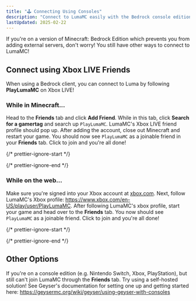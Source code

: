 ```yaml
---
title: "🕹️ Connecting Using Consoles"
description: "Connect to LumaMC easily with the Bedrock console editions of Minecraft!"
lastUpdated: 2025-02-22
---
```



If you're on a version of Minecraft: Bedrock Edition which prevents you from adding external
servers, don't worry! You still have other ways to connect to LumaMC!

## Connect using Xbox LIVE Friends

When using a Bedrock client, you can connect to Luma by following **PlayLumaMC** on Xbox LIVE!

### While in Minecraft...

Head to the **Friends** tab and click **Add Friend**. While in this tab, click **Search for a
gamertag** and search up `PlayLumaMC`. LumaMC's Xbox LIVE friend profile should pop up. After adding
the account, close out Minecraft and restart your game. You should now see `PlayLumaMC` as a
joinable friend in your **Friends** tab. Click to join and you're all done!

{/* prettier-ignore-start */}

<CenteredImage
  src={joiningThroughFriends}
  alt="Joining LumaMC through the Friends tab"
  tailwind="w-8/10"
/>

{/* prettier-ignore-end */}

### While on the web...

Make sure you're signed into your Xbox account at [xbox.com](https://xbox.com/). Next, follow
LumaMC's Xbox profile: https://www.xbox.com/en-US/play/user/PlayLumaMC. After following LumaMC's
xbox profile, start your game and head over to the **Friends** tab. You now should see `PlayLumaMC`
as a joinable friend. Click to join and you're all done!

{/* prettier-ignore-start */}

<CenteredImage
    src={lumamcXboxProfile} 
    alt="LumaMC's Xbox profile on the web" 
    tailwind="w-6/10" 
/>

{/* prettier-ignore-end */}

## Other Options

If you're on a console edition (e.g. Nintendo Switch, Xbox, PlayStation), but still can't join
LumaMC through the **Friends** tab. Try using a self-hosted solution! See Geyser's documentation for
setting one up and getting started here: https://geysermc.org/wiki/geyser/using-geyser-with-consoles
